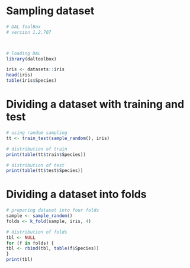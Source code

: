 # Sampling dataset

```r
# DAL ToolBox
# version 1.2.707



# loading DAL
library(daltoolbox) 
```

```r
iris <- datasets::iris
head(iris)
table(iris$Species)
```

# Dividing a dataset with training and test

```r
# using random sampling
tt <- train_test(sample_random(), iris)

# distribution of train
print(table(tt$train$Species))

# distribution of test
print(table(tt$test$Species))
```

# Dividing a dataset into folds

```r
# preparing dataset into four folds
sample <- sample_random()
folds <- k_fold(sample, iris, 4)

# distribution of folds
tbl <- NULL
for (f in folds) {
tbl <- rbind(tbl, table(f$Species))
}
print(tbl)
```

